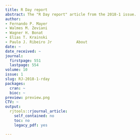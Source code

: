 ```yaml
---
title: R Day report
abstract: The "R Day report" article from the 2018-1 issue.
author:
- Fernando P. Mayer
- Walmes M. Zeviani
- Wagner H. Bonat
- Elias T. Krainski
- Paulo J. Ribeiro Jr           About
date: ~
date_received: ~
journal:
  firstpage: 551
  lastpage: 554
volume: 10
issue: 1
slug: RJ-2018-1-rday
packages:
  cran: ~
  bioc: ~
preview: preview.png
CTV: ~
output:
  rjtools::rjournal_article:
    self_contained: no
    toc: no
    legacy_pdf: yes

---
```

